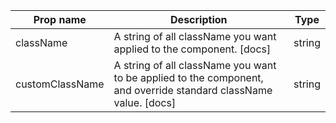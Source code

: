 | Prop name | Description | Type |
| --- | --- | --- |
| className | A string of all className you want applied to the component. [docs] | string |
| customClassName | A string of all className you want to be applied to the component, and override standard className value. [docs] | string |
